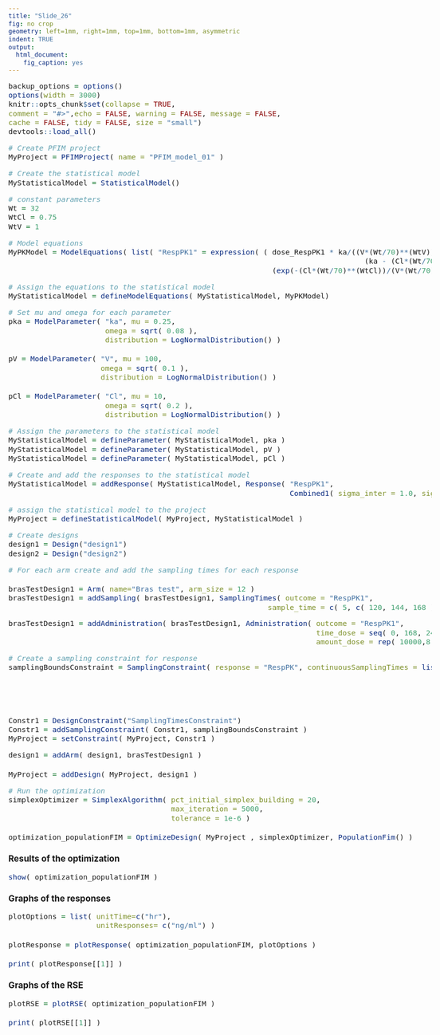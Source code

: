 ```yaml
---
title: "Slide_26"
fig: no crop
geometry: left=1mm, right=1mm, top=1mm, bottom=1mm, asymmetric
indent: TRUE
output: 
  html_document: 
    fig_caption: yes
---
```


<style type="text/css">

body{
font-size: 11pt;
}

h1.title {
font-size: 40pt;
}

code.r{
font-size: 11pt;
}

body {
max-width: 1600px;  
margin-left:10px;
line-height: 20px;
}

</style>

```r
backup_options = options()
options(width = 3000)
knitr::opts_chunk$set(collapse = TRUE,
comment = "#>",echo = FALSE, warning = FALSE, message = FALSE,
cache = FALSE, tidy = FALSE, size = "small")
devtools::load_all()
```
 
```r
# Create PFIM project
MyProject = PFIMProject( name = "PFIM_model_01" )
```

```r
# Create the statistical model
MyStatisticalModel = StatisticalModel()
```

```r
# constant parameters
Wt = 32
WtCl = 0.75
WtV = 1
```

```r
# Model equations
MyPKModel = ModelEquations( list( "RespPK1" = expression( ( dose_RespPK1 * ka/((V*(Wt/70)**(WtV)) *
                                                                                 (ka - (Cl*(Wt/70)**(WtCl))/(V*(Wt/70)**(WtV))))) *
                                                            (exp(-(Cl*(Wt/70)**(WtCl))/(V*(Wt/70)**(WtV)) *t) - exp(-ka * t ) ) ) ) )
```

```r
# Assign the equations to the statistical model
MyStatisticalModel = defineModelEquations( MyStatisticalModel, MyPKModel)
```

```r
# Set mu and omega for each parameter
pka = ModelParameter( "ka", mu = 0.25,
                      omega = sqrt( 0.08 ),
                      distribution = LogNormalDistribution() )

pV = ModelParameter( "V", mu = 100,
                     omega = sqrt( 0.1 ),
                     distribution = LogNormalDistribution() )

pCl = ModelParameter( "Cl", mu = 10,
                      omega = sqrt( 0.2 ),
                      distribution = LogNormalDistribution() )
```

```r
# Assign the parameters to the statistical model
MyStatisticalModel = defineParameter( MyStatisticalModel, pka )
MyStatisticalModel = defineParameter( MyStatisticalModel, pV )
MyStatisticalModel = defineParameter( MyStatisticalModel, pCl )
```

```r
# Create and add the responses to the statistical model
MyStatisticalModel = addResponse( MyStatisticalModel, Response( "RespPK1",
                                                                Combined1( sigma_inter = 1.0, sigma_slope = 0.05 ) ) )
```

```r
# assign the statistical model to the project
MyProject = defineStatisticalModel( MyProject, MyStatisticalModel )
```

```r
# Create designs
design1 = Design("design1")
design2 = Design("design2")
```

```r
# For each arm create and add the sampling times for each response

brasTestDesign1 = Arm( name="Bras test", arm_size = 12 )
brasTestDesign1 = addSampling( brasTestDesign1, SamplingTimes( outcome = "RespPK1",
                                                           sample_time = c( 5, c( 120, 144, 168 ), 336 ) ) )
```

```r

brasTestDesign1 = addAdministration( brasTestDesign1, Administration( outcome = "RespPK1",
                                                                      time_dose = seq( 0, 168, 24 ),
                                                                      amount_dose = rep( 10000,8 ) ) )
```

```r
# Create a sampling constraint for response
samplingBoundsConstraint = SamplingConstraint( response = "RespPK", continuousSamplingTimes = list( c( 0,6 ), 
                                                                                                    c( 119, 120 ),
                                                                                                    c( 143, 144 ),
                                                                                                    c( 167, 168 ),
                                                                                                    c( 264, 336 ) ) )
```

```r
Constr1 = DesignConstraint("SamplingTimesConstraint")
Constr1 = addSamplingConstraint( Constr1, samplingBoundsConstraint )
MyProject = setConstraint( MyProject, Constr1 )
```

```r
design1 = addArm( design1, brasTestDesign1 )

MyProject = addDesign( MyProject, design1 )
```

```r
# Run the optimization
simplexOptimizer = SimplexAlgorithm( pct_initial_simplex_building = 20,
                                     max_iteration = 5000,
                                     tolerance = 1e-6 )

optimization_populationFIM = OptimizeDesign( MyProject , simplexOptimizer, PopulationFim() )

```

### Results of the optimization

```r
show( optimization_populationFIM )
```

### Graphs of the responses

```r

plotOptions = list( unitTime=c("hr"),
                    unitResponses= c("ng/ml") )

plotResponse = plotResponse( optimization_populationFIM, plotOptions )

print( plotResponse[[1]] )
```

### Graphs of the RSE 

```r
plotRSE = plotRSE( optimization_populationFIM )

print( plotRSE[[1]] )
```

